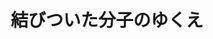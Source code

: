 ﻿---
title: "結びついた分子のゆくえ"
category: "物質理工学院"
vol: 69
interviewee: "高田 十志和"
url: "http://www.op.titech.ac.jp/polymer/lab/takata/japanese/index-j.html"
tags: ["分子","化学","物質","高分子","有機化学"]
pdf: "69-5-takata.pdf"
career: ""
preface: "有機化学という分野は、ひとくくりにできない ほど、研究内容が多岐に渡っている分野である。 すでに我々の生活に役立っている研究もあれば、 発見されて間もない未知の物質の研究もあり、そ のため、研究者の個性が強く表れやすい分野であ ると言える。 高田研究室では、さまざまなアプローチで最先 端の化学に挑戦している。本稿ではその中でも、 プラスチックレンズ原料をはじめとした高分子の 研究と、まだ研究が始まって間もない超分子の研 究について紹介する。"
---
